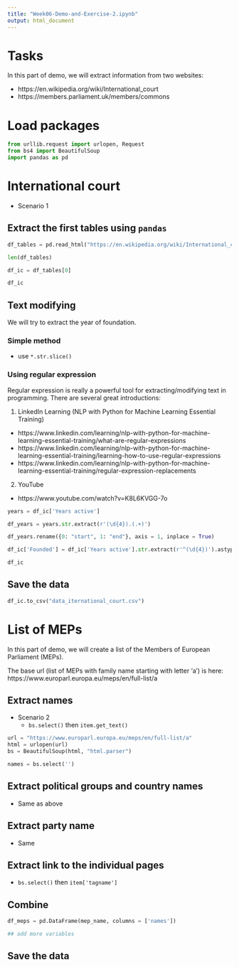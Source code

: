 ```yaml
---
title: "Week06-Demo-and-Exercise-2.ipynb"
output: html_document
---
```


# Tasks

In this part of demo, we will extract information from two websites:

- https://en.wikipedia.org/wiki/International_court
- https://members.parliament.uk/members/commons

# Load packages

```python
from urllib.request import urlopen, Request
from bs4 import BeautifulSoup
import pandas as pd
```


# International court

- Scenario 1

## Extract the first tables using `pandas`

```python
df_tables = pd.read_html("https://en.wikipedia.org/wiki/International_court")
```

```python
len(df_tables)
```

```python
df_ic = df_tables[0]
```

```python
df_ic
```

## Text modifying

We will try to extract the year of foundation.

### Simple method

- use `*.str.slice()`

### Using regular expression

Regular expression is really a powerful tool for extracting/modifying text in programming. There are several great introductions:

1. LinkedIn Learning (NLP with Python for Machine Learning Essential Training)
  - https://www.linkedin.com/learning/nlp-with-python-for-machine-learning-essential-training/what-are-regular-expressions
  - https://www.linkedin.com/learning/nlp-with-python-for-machine-learning-essential-training/learning-how-to-use-regular-expressions
  - https://www.linkedin.com/learning/nlp-with-python-for-machine-learning-essential-training/regular-expression-replacements

2. YouTube
  - https://www.youtube.com/watch?v=K8L6KVGG-7o

```python
years = df_ic['Years active']
```

```python
df_years = years.str.extract(r'(\d{4}).(.+)')
```

```python
df_years.rename({0: "start", 1: "end"}, axis = 1, inplace = True)
```

```python
df_ic['Founded'] = df_ic['Years active'].str.extract(r'^(\d{4})').astype(int)
```

```python
df_ic
```

## Save the data

```python
df_ic.to_csv("data_iternational_court.csv")
```

# List of MEPs

In this part of demo, we will create a list of the Members of European Parliament (MEPs).

The base url (list of MEPs with family name starting with letter 'a') is here:
https://www.europarl.europa.eu/meps/en/full-list/a

## Extract names

- Scenario 2
  - `bs.select()` then `item.get_text()`

```python
url = "https://www.europarl.europa.eu/meps/en/full-list/a"
html = urlopen(url)
bs = BeautifulSoup(html, "html.parser")
```

```python
names = bs.select('')
```

## Extract political groups and country names

- Same as above

## Extract party name

- Same

## Extract link to the individual pages

- `bs.select()` then `item['tagname']`

## Combine

```python
df_meps = pd.DataFrame(mep_name, columns = ['names'])

## add more variables
```

## Save the data

